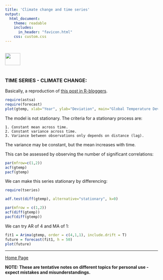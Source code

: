 ```yaml
---
title: 'Climate change and time series'
output: 
  html_document:
    theme: readable
    includes:
      in_header: "favicon.html" 
    css: custom.css
---
```


<br>
<a href="http://rinterested.github.io/statistics/index.html">
<img HEIGHT="40" WIDTH="50" src="logo.PNG"></a>
<br><br>


### TIME SERIES - CLIMATE CHANGE:

Basically, a reproduction of [this post in R-bloggers](http://www.r-bloggers.com/time-series-analysis-building-a-model-on-non-stationary-time-series/).

```r
require(astsa)
require(forecast)
plot(gtemp, xlab="Year", ylab="Deviation", main="Global Temperature Deviations, 1880-2009", col="cyan3")
```

The model is not stationary. The criteria for a stationary process are:

    1. Constant mean across time.
    2. Constant variance across time.
    3. Variance between observations only depends on distance (lag).
    
The variance may be constant, but the mean increases with time.

This can be assessed by observing the number of significant correlations:

```r
par(mfrow=c(1,2))
acf(gtemp)
pacf(gtemp)
```

We can make this series stationary by differencing:

```r
require(tseries)
```
```r
adf.test(diff(gtemp), alternative="stationary", k=0)
```

```r
par(mfrow = c(1,2))
acf(diff(gtemp))
pacf(diff(gtemp))
```

We can try AR of $4$ and MA of $1$:

```r
fit1 = Arima(gtemp, order = c(4,1,1), include.drift = T)
future = forecast(fit1, h = 50)
plot(future)

```

---
<a href="http://rinterested.github.io/statistics/index.html">Home Page</a>

**NOTE: These are tentative notes on different topics for personal use - expect mistakes and misunderstandings.**